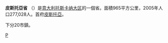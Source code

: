 {{Infobox_ProvinceIT |
  fullname              = |
  name                  = Pistoia |
  region                = [[托斯卡纳大区|托斯卡纳大区]] |
  capital               = [[皮斯托亞|皮斯托亞]] |
  commune               = 22 |
  area                  = 965|
  population_as_of      = (2004) |
  population            = 268.503 |
  populationdensity     = 278 |
  vehicle               = PT|
  postal_code           = 51100|
  telephone_prefix      = 0573|
  ISTAT                 = 047|
  president             = Gianfranco Venturi |
  map                   = [[File:Pistoia_posizione.png|150px]] |
  coatofarms            =  |
}}
'''皮斯托亞省''' （{{lang-it|Provincia di Pistoia}}）是[[意大利|意大利]][[托斯卡纳大区|托斯卡纳大区]]的一個省。面積965平方公里，2005年人口277,028人。首府[[皮斯托亞|皮斯托亞]]。

下分20市鎮。

{{Authority control}}
{{皮斯托亞省市鎮}}

[[Category:托斯卡纳大区省份|P]]